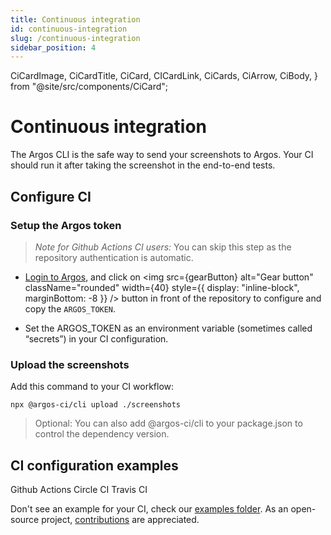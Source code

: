 ```yaml
---
title: Continuous integration
id: continuous-integration
slug: /continuous-integration
sidebar_position: 4
---
```


  CiCardImage,
  CiCardTitle,
  CiCard,
  CICardLink,
  CiCards,
  CiArrow,
  CiBody,
} from "@site/src/components/CiCard";

# Continuous integration

The Argos CLI is the safe way to send your screenshots to Argos. Your CI should run it after taking the screenshot in the end-to-end tests.

## Configure CI

### Setup the Argos token

> _Note for Github Actions CI users:_ You can skip this step as the repository authentication is automatic.

- [Login to Argos](https://app.argos-ci.com), and click on <img
  src={gearButton}
  alt="Gear button"
  className="rounded"
  width={40}
  style={{ display: "inline-block", marginBottom: -8 }}
  />
  button in front of the repository to configure and copy the `ARGOS_TOKEN`.

- Set the ARGOS_TOKEN as an environment variable (sometimes called “secrets”) in your CI configuration.

### Upload the screenshots

Add this command to your CI workflow:

```
npx @argos-ci/cli upload ./screenshots
```

> Optional: You can also add @argos-ci/cli to your package.json to control the dependency version.

## CI configuration examples

<CiCards>
  <CICardLink href="https://github.com/argos-ci/argos/tree/main/examples/github-actions">
    <CiCard>
      <CiBody>
        <CiCardImage>
          <GithubLogo />
        </CiCardImage>
        <CiCardTitle>Github Actions</CiCardTitle>
      </CiBody>
      <CiArrow />
    </CiCard>
  </CICardLink>
  <CICardLink href="https://github.com/argos-ci/argos/tree/main/examples/circleci">
    <CiCard>
      <CiBody>
        <CiCardImage>
          <TravisCiLogo />
        </CiCardImage>
        <CiCardTitle>Circle CI</CiCardTitle>
      </CiBody>
      <CiArrow />
    </CiCard>
  </CICardLink>
  <CICardLink href="https://github.com/argos-ci/argos/tree/main/examples/travis">
    <CiCard>
      <CiBody>
        <CiCardImage>
          <CircleCiLogo />
        </CiCardImage>
        <CiCardTitle>Travis CI</CiCardTitle>
      </CiBody>
      <CiArrow />
    </CiCard>
  </CICardLink>
</CiCards>

Don't see an example for your CI, check our [examples folder](https://github.com/argos-ci/argos/tree/main/examples). As an open-source project, [contributions](https://github.com/argos-ci/argos/blob/main/CONTRIBUTING.md) are appreciated.
